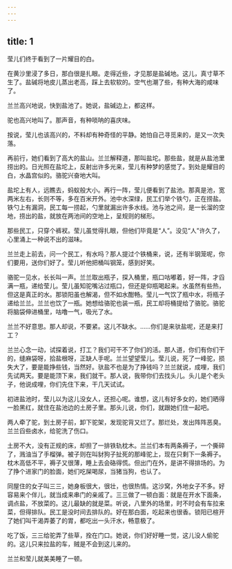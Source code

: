 ```yaml
---
---
---
```

title: 1
---



莹儿们终于看到了一片耀目的白。

在黄沙里浸了多日，那白很是扎眼。走得近些，才见那是盐碱地。这儿，真寸草不生了。盐碱将地皮儿蒸出老高，踩上去软软的。空气也潮了些，有种大海的咸味了。

兰兰高兴地说，快到盐池了。她说，盐碱边上，都这样。

驼也高兴地叫了。那声音，有种唢呐的喜庆味。

按说，莹儿也该高兴的，不料却有种奇怪的平静。她怕自己寻觅来的，是又一次失落。

再前行，她们看到了高大的盐山。兰兰解释道，那叫盐坨。那些盐，就是从盐池里捞出的。日光照在盐坨上，反射出许多光来，莹儿有种梦的感觉了。到处是耀目的白，水晶宫似的。骆驼兴奋地大叫。

盐坨上有人，远瞧去，蚂蚁般大小。再行一阵，莹儿便看到了盐池。那真是池，宽两米左右，长则不等，多在百米开外。池中水深绿，民工们举个铁勺，正在捞盐。铁勺上有漏洞，民工每一捞起，勺里就漏出许多水线。池与池之间，是一长溜的空地，捞出的盐，就放在两池间的空地上，呈规则的梯形。

那些民工，只穿个裤衩。莹儿虽觉得扎眼，但他们毕竟是“人”。没见“人”许久了，心里涌上一种说不出的滋味。

兰兰走上前去，问一个民工，有水吗？那人提过个铁桶来，说，还有半钢笼呢，你们要用，送你们好了。莹儿听他把桶叫钢笼，感到好笑。

骆驼一见水，长长叫一声。兰兰取出瓶子，探入桶里，瓶口咕嘟着，好一阵，才舀满一瓶，递给莹儿。莹儿虽知驼嘴沾过瓶口，但还是仰瓶喝起来。水虽然有些热，但这是真正的水。那锁阳虽也解渴，但不如水酣畅。莹儿一气饮了瓶中水，将瓶子递给兰兰。兰兰也饮了一瓶。她想给骆驼也装一瓶，民工却将桶提给了骆驼。骆驼将脑袋伸进桶里，咕噜一气，吸光了水。

兰兰不好意思。那人却说，不要紧。这儿不缺水。……你们是来驮盐呢，还是来打工？

兰兰心念一动，试探着说，打工？我们可干不了你们的活。那人道，你们有你们干的，缝麻袋呀，拾盐根呀，正缺人手呢。兰兰望望莹儿。莹儿说，死了一峰驼，损失大了，要是能挣些钱，当然好。驮盐不也是为了挣钱吗？兰兰就说，成哩，我们先试两天。要是能顶下来，我们就干。那人说，我带你们去找头儿。头儿是个老头子，他说成哩，你们先住下来，干几天试试。

初进盐池时，莹儿以为这儿没女人，还担心呢。谁想，这儿有好多女的，她们晒得一脸黑红，就住在盐池边的土房子里。那头儿说，你们，就跟她们住一起吧。

两人牵了驼，到土房子前，卸下驼架，发现驼背又烂了。那烂处，发出阵阵恶臭。兰兰舀些卤水，给驼洗了伤口。

土房不大，没有正规的床，却担了一排铁轨枕木。兰兰们本有两条褥子，一个撕碎了，溅油当了手榴弹。被子则在叫豺狗子扯死的那峰驼上，现在只剩下一条褥子。枕木高低不平，褥子又很薄，睡上去会硌得慌。但出门在外，是讲不得排场的。为了挣个进家门的脸面，她们吃屎喝尿，当猪当狗，也认了。

同屋住的女子叫三三，她身板很大，很壮，也很热情。这沙窝，外地女子不多。好容易来个伴儿，就当成来串门的亲戚了。三三做了一顿白面：就是在开水下面条，调点盐，不放菜的。这儿最缺的就是菜。听说，八里外的场里，时不时会有车拉来菜，但得排队。民工是没时间去排队的。好在那白面，吃起来也很香。锁阳已楦开了她们叫干渴弄萎了的胃，都吃出一头汗水，畅意极了。

吃了饭，三三给驼弄了些草，拴在门口。她说，你们好好睡一觉，这儿没人偷驼的。这儿只来拉盐的车，贼是不会到这儿来的。

兰兰和莹儿就美美睡了一顿。